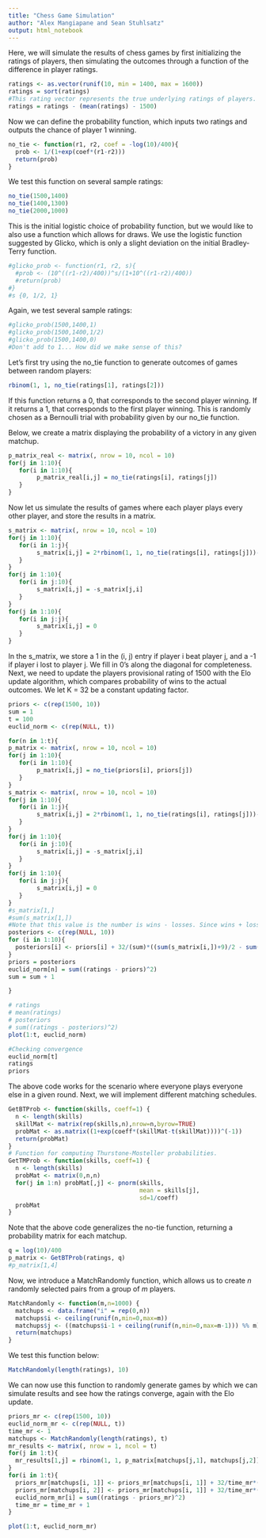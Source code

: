 ```yaml
---
title: "Chess Game Simulation"
author: "Alex Mangiapane and Sean Stuhlsatz"
output: html_notebook
---
```



Here, we will simulate the results of chess games by first initializing the ratings of players, then simulating the outcomes through a function of the difference in player ratings.

```r
ratings <- as.vector(runif(10, min = 1400, max = 1600))
ratings = sort(ratings)
#This rating vector represents the true underlying ratings of players. However, we will assume each player starts with a provisional rating of 1500. 
ratings = ratings - (mean(ratings) - 1500)
```

Now we can define the probability function, which inputs two ratings and outputs the chance of player 1 winning.

```r
no_tie <- function(r1, r2, coef = -log(10)/400){
  prob <- 1/(1+exp(coef*(r1-r2)))
  return(prob)
}
```

We test this function on several sample ratings:
```r
no_tie(1500,1400)
no_tie(1400,1300)
no_tie(2000,1000)
```

This is the initial logistic choice of probability function, but we would like to also use a function which allows for draws. We use the logistic function suggested by Glicko, which is only a slight deviation on the initial Bradley-Terry function. 
```r
#glicko_prob <- function(r1, r2, s){
  #prob <- (10^((r1-r2)/400))^s/(1+10^((r1-r2)/400))
  #return(prob)
#}
#s {0, 1/2, 1}
```

Again, we test several sample ratings:

```r
#glicko_prob(1500,1400,1)
#glicko_prob(1500,1400,1/2)
#glicko_prob(1500,1400,0)
#Don't add to 1... How did we make sense of this?
```

Let's first try using the no_tie function to generate outcomes of games between random players: 

```r
rbinom(1, 1, no_tie(ratings[1], ratings[2]))
```

If this function returns a 0, that corresponds to the second player winning. If it returns a 1, that corresponds to the first player winning. This is randomly chosen as a Bernoulli trial with probability given by our no_tie function. 

Below, we create a matrix displaying the probability of a victory in any given matchup.

```r
p_matrix_real <- matrix(, nrow = 10, ncol = 10)
for(j in 1:10){
   for(i in 1:10){
        p_matrix_real[i,j] = no_tie(ratings[i], ratings[j])
   }
}

```

Now let us simulate the results of games where each player plays every other player, and store the results in a matrix.

```r
s_matrix <- matrix(, nrow = 10, ncol = 10)
for(j in 1:10){
   for(i in 1:j){
        s_matrix[i,j] = 2*rbinom(1, 1, no_tie(ratings[i], ratings[j]))-1
   }
}
for(j in 1:10){
   for(i in j:10){
        s_matrix[i,j] = -s_matrix[j,i]
   }
}
for(j in 1:10){
   for(i in j:j){
        s_matrix[i,j] = 0
   }
}
```

In the s_matrix, we store a 1 in the (i, j) entry if player i beat player j, and a -1 if player i lost to player j. We fill in 0's along the diagonal for completeness. Next, we need to update the players provisional rating of 1500 with the Elo update algorithm, which compares probability of wins to the actual outcomes. We let K = 32 be a constant updating factor. 

```r
priors <- c(rep(1500, 10))
sum = 1
t = 100
euclid_norm <- c(rep(NULL, t))

for(n in 1:t){
p_matrix <- matrix(, nrow = 10, ncol = 10)
for(j in 1:10){
   for(i in 1:10){
        p_matrix[i,j] = no_tie(priors[i], priors[j])
   }
}
s_matrix <- matrix(, nrow = 10, ncol = 10)
for(j in 1:10){
   for(i in 1:j){
        s_matrix[i,j] = 2*rbinom(1, 1, no_tie(ratings[i], ratings[j]))-1
   }
}
for(j in 1:10){
   for(i in j:10){
        s_matrix[i,j] = -s_matrix[j,i]
   }
}
for(j in 1:10){
   for(i in j:j){
        s_matrix[i,j] = 0
   }
}
#s_matrix[1,]
#sum(s_matrix[1,])
#Note that this value is the number is wins - losses. Since wins + losses = 9 games, we can sum these values and divide by two to get wins, and the rest are losses.
posteriors <- c(rep(NULL, 10))
for (i in 1:10){
  posteriors[i] <- priors[i] + 32/(sum)*((sum(s_matrix[i,])+9)/2 - sum(p_matrix[i,]) + 0.5)
}
priors = posteriors
euclid_norm[n] = sum((ratings - priors)^2)
sum = sum + 1

}

```


```r

# ratings
# mean(ratings)
# posteriors
# sum((ratings - posteriors)^2)
plot(1:t, euclid_norm)
```


```r
#Checking convergence
euclid_norm[t]
ratings
priors
```


The above code works for the scenario where everyone plays everyone else in a given round. Next, we will implement different matching schedules.

```r
GetBTProb <- function(skills, coeff=1) {
  n <- length(skills)
  skillMat <- matrix(rep(skills,n),nrow=n,byrow=TRUE)
  probMat <- as.matrix((1+exp(coeff*(skillMat-t(skillMat))))^(-1))
  return(probMat)
}
# Function for computing Thurstone-Mosteller probabilities.
GetTMProb <- function(skills, coeff=1) {
  n <- length(skills)
  probMat <- matrix(0,n,n)
  for(j in 1:n) probMat[,j] <- pnorm(skills,
                                     mean = skills[j],
                                     sd=1/coeff)
  probMat
}
```

Note that the above code generalizes the no-tie function, returning a probability matrix for each matchup.

```r
q = log(10)/400
p_matrix <- GetBTProb(ratings, q)
#p_matrix[1,4]
```

Now, we introduce a MatchRandomly function, which allows us to create $n$ randomly selected pairs from a group of $m$ players. 

```r
MatchRandomly <- function(m,n=1000) {
  matchups <- data.frame("i" = rep(0,n))
  matchups$i <- ceiling(runif(n,min=0,max=m))
  matchups$j <- ((matchups$i-1 + ceiling(runif(n,min=0,max=m-1))) %% m)+1
  return(matchups)
}
```

We test this function below:

```r
MatchRandomly(length(ratings), 10)
```

We can now use this function to randomly generate games by which we can simulate results and see how the ratings converge, again with the Elo update. 

```r
priors_mr <- c(rep(1500, 10))
euclid_norm_mr <- c(rep(NULL, t))
time_mr <- 1
matchups <- MatchRandomly(length(ratings), t)
mr_results <- matrix(, nrow = 1, ncol = t)
for(j in 1:t){
  mr_results[1,j] = rbinom(1, 1, p_matrix[matchups[j,1], matchups[j,2]])
}
for(i in 1:t){
  priors_mr[matchups[i, 1]] <- priors_mr[matchups[i, 1]] + 32/time_mr*(mr_results[1, i] - p_matrix[matchups[i,1], matchups[i,2]])
  priors_mr[matchups[i, 2]] <- priors_mr[matchups[i, 1]] + 32/time_mr*(-mr_results[1, i] + p_matrix[matchups[i,1], matchups[i,2]])
  euclid_norm_mr[i] = sum((ratings - priors_mr)^2)
  time_mr = time_mr + 1
}

```

```r
plot(1:t, euclid_norm_mr)
```

